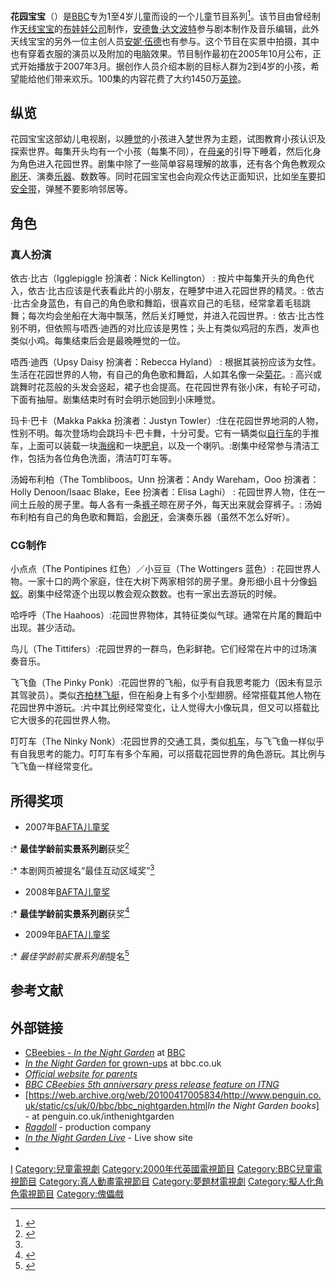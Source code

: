 {{noteTA
|G1=TV
|1=zh-cn:依古·比古; zh-tw:咿咕嗶咕; zh-hk:咿咕嗶咕
|2=zh-cn:唔西·迪西; zh-tw:烏西蒂西; zh-hk:烏西蒂西
|3=zh-cn:玛卡·巴卡; zh-tw:麻卡巴卡; zh-hk:麻卡巴卡
|4=zh-cn:汤姆布利柏; zh-tw:圓寶寶; zh-hk:圓寶寶
|5=zh-cn:小点点; zh-tw:小兵兵; zh-hk:小兵兵
|6=zh-cn:小豆豆; zh-tw:嗚叮叮; zh-hk:小兵兵
|7=zh-cn:飞飞鱼; zh-tw:飛飛胖; zh-hk:飛飛胖
|8=zh-cn:叮叮车; zh-tw:車車龍; zh-hk:車車龍
}}
{{电视节目信息框
| show_name = 花园宝宝<br/>In the Night Garden…
| image = 
| format = [[儿童电视节目|儿童电视节目]]
| starring = Holly Denoon, Rebecca Hyland, Nick Kellington, Andy Wareham, Elisa Laghi, Justyn Towler, Isaac Blake
| creator = {{tsl|en|Andrew Davenport|安德鲁·达文波特}}
| producer = {{tsl|en|Andrew Davenport|安德鲁·达文波特}}和{{tsl|en|Anne Wood|安妮·伍德}}
| developer = [[布娃娃公司|布娃娃公司]]
| narrated = [[德雷克·雅可比|德雷克·雅可比]]
| country = {{GBR}}
| language = 英文及其它语言
| network = [[英国广播公司|BBC]]
| first_aired = 2007年3月19日
| last_aired = 2009年3月6日
| num_episodes = 
| list_episodes = 
| status = 未完
| imdb_id = 0896228
}}

'''花园宝宝'''（{{lang|en|In the Night Garden...}}）是[[英国广播公司|BBC]]专为1至4岁儿童而设的一个儿童节目系列<ref>{{Cite web|title=BBC - CBeebies Grownups - In the Night Garden|url=http://www.bbc.co.uk/cbeebies/grownups/about/programmes/inthenightgarden.shtml|access-date=2022-02-17|archive-url=https://web.archive.org/web/20100724223958/http://www.bbc.co.uk/cbeebies/grownups/about/programmes/inthenightgarden.shtml|archive-date=2010-07-24|dead-url=yes}}</ref>。该节目由曾经制作[[天线宝宝|天线宝宝]]的[[布娃娃公司|布娃娃公司]]制作，[[安德鲁·达文波特|安德鲁·达文波特]]参与剧本制作及音乐编辑，此外天线宝宝的另外一位主创人员[[安妮·伍德|安妮·伍德]]也有参与。这个节目在实景中拍摄，其中也有穿着衣服的演员以及附加的电脑效果。节目制作最初在2005年10月公布，正式开始播放于2007年3月。据创作人员介绍本剧的目标人群为2到4岁的小孩，希望能给他们带来欢乐。100集的内容花费了大约1450万[[英镑|英镑]]。

==纵览==
花园宝宝这部幼儿电视剧，以[[睡觉|睡觉]]的小孩进入[[梦|梦]]世界为主题，试图教育小孩认识及探索世界。每集开头均有一个小孩（每集不同），在[[母亲|母亲]]的引导下睡着，然后化身为角色进入花园世界。剧集中除了一些简单容易理解的故事，还有各个角色教观众[[刷牙|刷牙]]、演奏[[乐器|乐器]]、数数等。同时花园宝宝也会向观众传达正面知识，比如坐[[载具|车]]要扣[[座位安全帶|安全带]]，弹[[琴|琴]]不要影响邻居等。

==角色==
===真人扮演===
;依古·比古（Igglepiggle 扮演者：Nick Kellington） : 按片中每集开头的角色代入，依古·比古应该是代表看此片的小朋友，在睡梦中进入花园世界的精灵。: 依古·比古全身蓝色，有自己的角色歌和舞蹈，很喜欢自己的毛毯，经常拿着毛毯跳舞；每次均会坐船在大海中飘荡，然后关灯睡觉，并进入花园世界。: 依古·比古性别不明，但依照与唔西·迪西的对比应该是男性；头上有类似鸡冠的东西，发声也类似小鸡。每集结束后会是最晚睡觉的一位。

;唔西·迪西（Upsy Daisy 扮演者：Rebecca Hyland） : 根据其装扮应该为女性。生活在花园世界的人物，有自己的角色歌和舞蹈，人如其名像一朵[[菊花|菊花]]。: 高兴或跳舞时花蕊般的头发会竖起，裙子也会提高。在花园世界有张小床，有轮子可动，下面有抽屉。剧集结束时有时会明示她回到小床睡觉。

;玛卡·巴卡（Makka Pakka 扮演者：Justyn Towler）:住在花园世界地洞的人物，性别不明。每次登场均会跳玛卡·巴卡舞，十分可愛。它有一辆类似[[自行车|自行车]]的手推车，上面可以装载一块[[海绵|海绵]]和一块[[肥皂|肥皂]]，以及一个喇叭。:剧集中经常参与清洁工作，包括为各位角色洗面，清洁叮叮车等。

;汤姆布利柏（The Tombliboos。Unn 扮演者：Andy Wareham，Ooo 扮演者：Holly Denoon/Isaac Blake，Eee 扮演者：Elisa Laghi） : 花园世界人物，住在一间土丘般的房子里。每人各有一条[[裤子|裤子]]晾在房子外，每天出来就会穿裤子。: 汤姆布利柏有自己的角色歌和舞蹈，会[[刷牙|刷牙]]，会演奏乐器（虽然不怎么好听）。

===CG制作===
;小点点（The Pontipines 红色）／小豆豆（The Wottingers 蓝色）: 花园世界人物。一家十口的两个家庭，住在大树下两家相邻的房子里。身形细小且十分像[[蚂蚁|蚂蚁]]。剧集中经常逐个出现以教会观众数数。也有一家出去游玩的时候。 

;哈呼呼（The Haahoos）:花园世界物体，其特征类似气球。通常在片尾的舞蹈中出现。甚少活动。

;鸟儿（The Tittifers）:花园世界的一群鸟，色彩鲜艳。它们经常在片中的过场演奏音乐。 

;飞飞鱼（The Pinky Ponk）:花园世界的飞船，似乎有自我思考能力（因未有显示其驾驶员）。类似[[齐柏林飞艇|齐柏林飞艇]]，但在船身上有多个小型翅膀。经常搭载其他人物在花园世界中游玩。:片中其比例经常变化，让人觉得大小像玩具，但又可以搭载比它大很多的花园世界人物。

;叮叮车（The Ninky Nonk）:花园世界的交通工具，类似[[摩托車|机车]]，与飞飞鱼一样似乎有自我思考的能力。叮叮车有多个车厢，可以搭载花园世界的角色游玩。其比例与飞飞鱼一样经常变化。

==所得奖项==
* 2007年[[BAFTA儿童奖|BAFTA儿童奖]] 
:* '''最佳学龄前实景系列剧'''获奖<ref name="bafta-2007">{{cite web|title=Past Winners and Nominees - Children's - Awards - 2007|url=http://www.bafta.org/awards/childrens/nominations/?year=2007|accessdate=17 March 20103|publisher=[[英国电影和电视艺术学院|BAFTA]]|archive-url=https://web.archive.org/web/20120914033742/http://www.bafta.org/awards/childrens/nominations/?year=2007|archive-date=2012-09-14|dead-url=no}}</ref>
:* 本剧网页被提名“最佳互动区域奖”<ref name="bafta-2007" />
* 2008年[[BAFTA儿童奖|BAFTA儿童奖]]
:* '''最佳学龄前实景系列剧'''获奖<ref name="bafta-2008">{{cite web|title=Past Winners and Nominees - Children's - Awards - 2008|url=http://www.bafta.org/awards/childrens/nominations/?year=2008|accessdate=17 March 2010|publisher=[[英国电影和电视艺术学院|BAFTA]]|archive-url=https://web.archive.org/web/20120914033748/http://www.bafta.org/awards/childrens/nominations/?year=2008|archive-date=2012-09-14|dead-url=no}}</ref>
* 2009年[[BAFTA儿童奖|BAFTA儿童奖]]
:* ''最佳学龄前实景系列剧''提名<ref name="bafta-2009">{{cite web|title=Past Winners and Nominees - Children's - Awards - 2009|url=http://www.bafta.org/awards/childrens/nominations/?year=2009|accessdate=17 March 2010|publisher=[[英国电影和电视艺术学院|BAFTA]]|archive-url=https://web.archive.org/web/20100226170632/http://www.bafta.org/awards/childrens/nominations/?year=2009|archive-date=2010-02-26|dead-url=no}}</ref>

==参考文献==
{{reflist}}

==外部链接==
* [https://web.archive.org/web/20090329035600/http://www.bbc.co.uk/cbeebies/inthenightgarden/ CBeebies - ''In the Night Garden''] at [[英国广播公司|BBC]]
* [https://web.archive.org/web/20100724223958/http://www.bbc.co.uk/cbeebies/grownups/about/programmes/inthenightgarden.shtml ''In the Night Garden'' for grown-ups] at bbc.co.uk
* [http://www.inthenightgarden.co.uk  ''Official website for parents''] {{Wayback|url=http://www.inthenightgarden.co.uk/ |date=20200911164314 }}
* [http://www.bbc.co.uk/pressoffice/pressreleases/stories/2007/03_march/19/cbeebies_garden.shtml ''BBC CBeebies 5th anniversary press release feature on ITNG''] {{Wayback|url=http://www.bbc.co.uk/pressoffice/pressreleases/stories/2007/03_march/19/cbeebies_garden.shtml|date=20120304191453}}
* [https://web.archive.org/web/20100417005834/http://www.penguin.co.uk/static/cs/uk/0/bbc/bbc_nightgarden.html''In the Night Garden books''] - at penguin.co.uk/inthenightgarden
* [http://www.Ragdoll.co.uk ''Ragdoll''] {{Wayback|url=http://www.ragdoll.co.uk/|date=20200910205434}} - production company
* [http://www.nightgardenlive.com ''In the Night Garden Live''] {{Wayback|url=http://www.nightgardenlive.com/|date=20200307021132}} - Live show site
*{{douban|3780631}}

[[Category:英國廣播公司電視節目|I]]
[[Category:兒童電視劇|Category:兒童電視劇]]
[[Category:2000年代英國電視節目|Category:2000年代英國電視節目]]
[[Category:BBC兒童電視節目|Category:BBC兒童電視節目]]
[[Category:真人動畫電視節目|Category:真人動畫電視節目]]
[[Category:夢題材電視劇|Category:夢題材電視劇]]
[[Category:擬人化角色電視節目|Category:擬人化角色電視節目]]
[[Category:傀儡戲|Category:傀儡戲]]